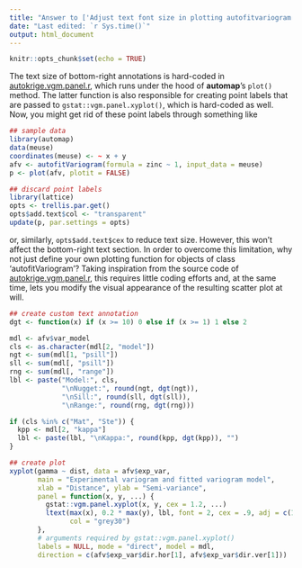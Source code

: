 ```yaml
---
title: "Answer to ['Adjust text font size in plotting autofitvariogram in R?'](https://gis.stackexchange.com/questions/234221/adjust-text-font-size-in-plotting-autofitvariogram-in-r/234938?noredirect=1#comment539490_234938)"
date: "Last edited: `r Sys.time()`"
output: html_document
---
```


```r
knitr::opts_chunk$set(echo = TRUE)
```

The text size of bottom-right annotations is hard-coded in [autokrige.vgm.panel.r](https://github.com/cran/automap/blob/master/R/autokrige.vgm.panel.r), which runs under the hood of **automap**'s `plot()` method. The latter function is also responsible for creating point labels that are passed to `gstat::vgm.panel.xyplot()`, which is hard-coded as well. Now, you might get rid of these point labels through something like

```r
## sample data
library(automap)
data(meuse)
coordinates(meuse) <- ~ x + y
afv <- autofitVariogram(formula = zinc ~ 1, input_data = meuse)
p <- plot(afv, plotit = FALSE)

## discard point labels
library(lattice)
opts <- trellis.par.get()
opts$add.text$col <- "transparent"
update(p, par.settings = opts)
```

or, similarly, `opts$add.text$cex` to reduce text size. However, this won't affect the bottom-right text section. In order to overcome this limitation, why not just define your own plotting function for objects of class 'autofitVariogram'? Taking inspiration from the source code of [autokrige.vgm.panel.r](https://github.com/cran/automap/blob/master/R/autokrige.vgm.panel.r), this requires little coding efforts and, at the same time, lets you modify the visual appearance of the resulting scatter plot at will. 

```r
## create custom text annotation
dgt <- function(x) if (x >= 10) 0 else if (x >= 1) 1 else 2

mdl <- afv$var_model
cls <- as.character(mdl[2, "model"])
ngt <- sum(mdl[1, "psill"])
sll <- sum(mdl[, "psill"])
rng <- sum(mdl[, "range"])
lbl <- paste("Model:", cls,
             "\nNugget:", round(ngt, dgt(ngt)),
             "\nSill:", round(sll, dgt(sll)),
             "\nRange:", round(rng, dgt(rng)))

if (cls %in% c("Mat", "Ste")) {
  kpp <- mdl[2, "kappa"]
  lbl <- paste(lbl, "\nKappa:", round(kpp, dgt(kpp)), "")
}

## create plot
xyplot(gamma ~ dist, data = afv$exp_var,
       main = "Experimental variogram and fitted variogram model", 
       xlab = "Distance", ylab = "Semi-variance",
       panel = function(x, y, ...) {
         gstat::vgm.panel.xyplot(x, y, cex = 1.2, ...)
         ltext(max(x), 0.2 * max(y), lbl, font = 2, cex = .9, adj = c(1, 0), 
               col = "grey30")
       }, 
       # arguments required by gstat::vgm.panel.xyplot()
       labels = NULL, mode = "direct", model = mdl, 
       direction = c(afv$exp_var$dir.hor[1], afv$exp_var$dir.ver[1]))
```
